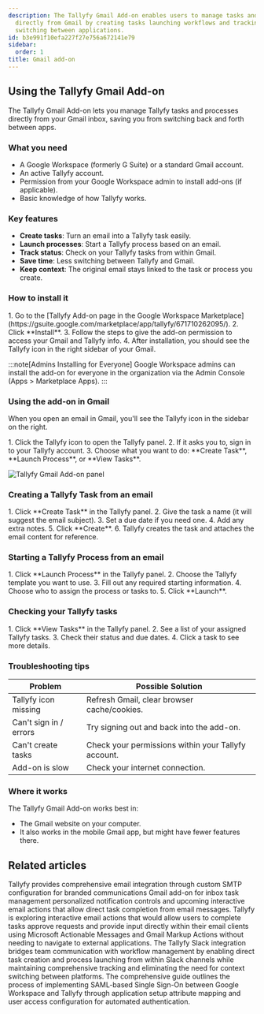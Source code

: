 ```yaml
---
description: The Tallyfy Gmail Add-on enables users to manage tasks and processes
  directly from Gmail by creating tasks launching workflows and tracking status without
  switching between applications.
id: b3e991f10efa227f27e756a672141e79
sidebar:
  order: 1
title: Gmail add-on
---
```



## Using the Tallyfy Gmail Add-on

The Tallyfy Gmail Add-on lets you manage Tallyfy tasks and processes directly from your Gmail inbox, saving you from switching back and forth between apps.

### What you need

- A Google Workspace (formerly G Suite) or a standard Gmail account.
- An active Tallyfy account.
- Permission from your Google Workspace admin to install add-ons (if applicable).
- Basic knowledge of how Tallyfy works.

### Key features

- **Create tasks**: Turn an email into a Tallyfy task easily.
- **Launch processes**: Start a Tallyfy process based on an email.
- **Track status**: Check on your Tallyfy tasks from within Gmail.
- **Save time**: Less switching between Tallyfy and Gmail.
- **Keep context**: The original email stays linked to the task or process you create.

### How to install it

<Steps>
1. Go to the [Tallyfy Add-on page in the Google Workspace Marketplace](https://gsuite.google.com/marketplace/app/tallyfy/671710262095/).
2. Click **Install**.
3. Follow the steps to give the add-on permission to access your Gmail and Tallyfy info.
4. After installation, you should see the Tallyfy icon in the right sidebar of your Gmail.
</Steps>

:::note[Admins Installing for Everyone]
Google Workspace admins can install the add-on for everyone in the organization via the Admin Console (Apps > Marketplace Apps).
:::

### Using the add-on in Gmail

When you open an email in Gmail, you'll see the Tallyfy icon in the sidebar on the right.

<Steps>
1. Click the Tallyfy icon to open the Tallyfy panel.
2. If it asks you to, sign in to your Tallyfy account.
3. Choose what you want to do: **Create Task**, **Launch Process**, or **View Tasks**.
</Steps>

![Tallyfy Gmail Add-on panel](https://screenshots.tallyfy.com/file-orF3UnYz5p.png)

### Creating a Tallyfy Task from an email

<Steps>
1. Click **Create Task** in the Tallyfy panel.
2. Give the task a name (it will suggest the email subject).
3. Set a due date if you need one.
4. Add any extra notes.
5. Click **Create**.
6. Tallyfy creates the task and attaches the email content for reference.
</Steps>

### Starting a Tallyfy Process from an email

<Steps>
1. Click **Launch Process** in the Tallyfy panel.
2. Choose the Tallyfy template you want to use.
3. Fill out any required starting information.
4. Choose who to assign the process or tasks to.
5. Click **Launch**.
</Steps>

### Checking your Tallyfy tasks

<Steps>
1. Click **View Tasks** in the Tallyfy panel.
2. See a list of your assigned Tallyfy tasks.
3. Check their status and due dates.
4. Click a task to see more details.
</Steps>

### Troubleshooting tips

| Problem                 | Possible Solution                                    |
|-------------------------|------------------------------------------------------|
| Tallyfy icon missing    | Refresh Gmail, clear browser cache/cookies.          |
| Can't sign in / errors | Try signing out and back into the add-on.            |
| Can't create tasks      | Check your permissions within your Tallyfy account.  |
| Add-on is slow        | Check your internet connection.                      |

### Where it works

The Tallyfy Gmail Add-on works best in:
- The Gmail website on your computer.
- It also works in the mobile Gmail app, but might have fewer features there.


## Related articles
<CardGrid>
<LinkTitleCard header="<b>Integrations > Email and SMTP</b>" href="/products/pro/integrations/email/" > Tallyfy provides comprehensive email integration through custom SMTP configuration for branded communications Gmail add-on for inbox task management personalized notification controls and upcoming interactive email actions that allow direct task completion from email messages. </LinkTitleCard>
<LinkTitleCard header="<b>Integrations > Exploring interactive email actions</b>" href="/products/pro/integrations/interactive-email-actions/" > Tallyfy is exploring interactive email actions that would allow users to complete tasks approve requests and provide input directly within their email clients using Microsoft Actionable Messages and Gmail Markup Actions without needing to navigate to external applications. </LinkTitleCard>
<LinkTitleCard header="<b>Integrations > Slack</b>" href="/products/pro/integrations/slack/" > The Tallyfy Slack integration bridges team communication with workflow management by enabling direct task creation and process launching from within Slack channels while maintaining comprehensive tracking and eliminating the need for context switching between platforms. </LinkTitleCard>
<LinkTitleCard header="<b>Authentication > Integrate Google Suite</b>" href="/products/pro/integrations/authentication/how-to-integrate-google-suite-samlsso-with-tallyfy/" > The comprehensive guide outlines the process of implementing SAML-based Single Sign-On between Google Workspace and Tallyfy through application setup attribute mapping and user access configuration for automated authentication. </LinkTitleCard>
</CardGrid>